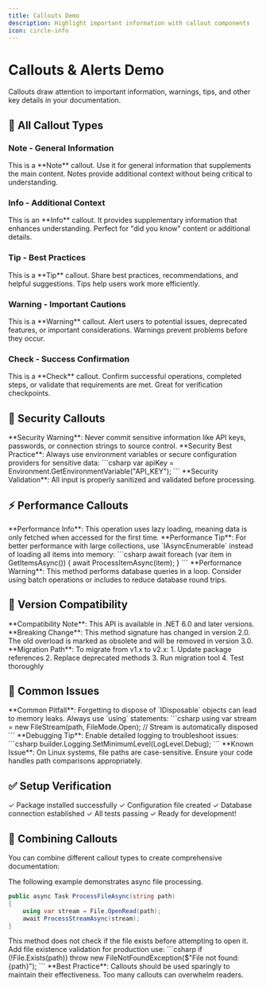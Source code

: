 ```yaml
---
title: Callouts Demo
description: Highlight important information with callout components
icon: circle-info
---
```


# Callouts & Alerts Demo

<Note>
  Callouts draw attention to important information, warnings, tips, and other key details in your documentation.
</Note>

## 📢 All Callout Types

### Note - General Information

<Note>
  This is a **Note** callout. Use it for general information that supplements the main content. Notes provide additional context without being critical to understanding.
</Note>

### Info - Additional Context

<Info>
  This is an **Info** callout. It provides supplementary information that enhances understanding. Perfect for "did you know" content or additional details.
</Info>

### Tip - Best Practices

<Tip>
  This is a **Tip** callout. Share best practices, recommendations, and helpful suggestions. Tips help users work more efficiently.
</Tip>

### Warning - Important Cautions

<Warning>
  This is a **Warning** callout. Alert users to potential issues, deprecated features, or important considerations. Warnings prevent problems before they occur.
</Warning>

### Check - Success Confirmation

<Check>
  This is a **Check** callout. Confirm successful operations, completed steps, or validate that requirements are met. Great for verification checkpoints.
</Check>

## 🔐 Security Callouts

<Warning>
  **Security Warning**: Never commit sensitive information like API keys, passwords, or connection strings to source control.
</Warning>

<Tip>
  **Security Best Practice**: Always use environment variables or secure configuration providers for sensitive data:
  ```csharp
  var apiKey = Environment.GetEnvironmentVariable("API_KEY");
  ```
</Tip>

<Check>
  **Security Validation**: All input is properly sanitized and validated before processing.
</Check>

## ⚡ Performance Callouts

<Info>
  **Performance Info**: This operation uses lazy loading, meaning data is only fetched when accessed for the first time.
</Info>

<Tip>
  **Performance Tip**: For better performance with large collections, use `IAsyncEnumerable` instead of loading all items into memory:
  ```csharp
  await foreach (var item in GetItemsAsync())
  {
      await ProcessItemAsync(item);
  }
  ```
</Tip>

<Warning>
  **Performance Warning**: This method performs database queries in a loop. Consider using batch operations or includes to reduce database round trips.
</Warning>

## 🔄 Version Compatibility

<Note>
  **Compatibility Note**: This API is available in .NET 6.0 and later versions.
</Note>

<Warning>
  **Breaking Change**: This method signature has changed in version 2.0. The old overload is marked as obsolete and will be removed in version 3.0.
</Warning>

<Info>
  **Migration Path**: To migrate from v1.x to v2.x:
  1. Update package references
  2. Replace deprecated methods
  3. Run migration tool
  4. Test thoroughly
</Info>

## 🐛 Common Issues

<Warning>
  **Common Pitfall**: Forgetting to dispose of `IDisposable` objects can lead to memory leaks. Always use `using` statements:
  ```csharp
  using var stream = new FileStream(path, FileMode.Open);
  // Stream is automatically disposed
  ```
</Warning>

<Tip>
  **Debugging Tip**: Enable detailed logging to troubleshoot issues:
  ```csharp
  builder.Logging.SetMinimumLevel(LogLevel.Debug);
  ```
</Tip>

<Note>
  **Known Issue**: On Linux systems, file paths are case-sensitive. Ensure your code handles path comparisons appropriately.
</Note>

## ✅ Setup Verification

<Check>
  ✓ Package installed successfully  
  ✓ Configuration file created  
  ✓ Database connection established  
  ✓ All tests passing  
  ✓ Ready for development!
</Check>

## 🎨 Combining Callouts

You can combine different callout types to create comprehensive documentation:

<Note>
  The following example demonstrates async file processing.
</Note>

```csharp
public async Task ProcessFileAsync(string path)
{
    using var stream = File.OpenRead(path);
    await ProcessStreamAsync(stream);
}
```

<Warning>
  This method does not check if the file exists before attempting to open it.
</Warning>

<Tip>
  Add file existence validation for production use:
  ```csharp
  if (!File.Exists(path))
      throw new FileNotFoundException($"File not found: {path}");
  ```
</Tip>

<Info>
  **Best Practice**: Callouts should be used sparingly to maintain their effectiveness. Too many callouts can overwhelm readers.
</Info>